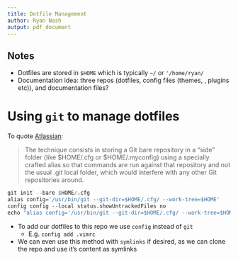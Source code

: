 ```yaml
---
title: Dotfile Management
author: Ryan Nash
output: pdf_document
---
```


## Notes

* Dotfiles are stored in `$HOME` which is typically `~/` or `'/home/ryan/`
* Documentation idea: three repos (dotfiles, config files (themes, , plugins etc)), and documentation files?



# Using `git` to manage dotfiles 

To quote [Atlassian](https://www.atlassian.com/git/tutorials/dotfiles):

>The technique consists in storing a Git bare repository in a "side" folder (like $HOME/.cfg or $HOME/.myconfig) using a specially crafted alias so that commands are run against that repository and not the usual .git local folder, which would interfere with any other Git repositories around.

```r
git init --bare $HOME/.cfg
alias config='/usr/bin/git --git-dir=$HOME/.cfg/ --work-tree=$HOME'
config config --local status.showUntrackedFiles no
echo "alias config='/usr/bin/git --git-dir=$HOME/.cfg/ --work-tree=$HOME'" >> $HOME/.bashrc 
```

* To add our dotfiles to this repo we use `config` instead of `git` 
    + E.g. `config add .vimrc`
* We can even use this method with `symlinks` if desired, as we can clone the repo and use it's content as symlinks


